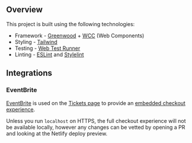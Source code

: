 
<Meta title="Overview/Tech Stack" />

## Overview

This project is built using the following technologies:

- Framework - [Greenwood](https://www.greenwoodjs.io/) + [WCC](https://github.com/ProjectEvergreen/wcc) (Web Components)
- Styling - [Tailwind](https://tailwindcss.com/)
- Testing - [Web Test Runner](https://modern-web.dev/docs/test-runner/overview/)
- Linting - [ESLint](https://eslint.org/) and [Stylelint](https://stylelint.io/)

## Integrations

### EventBrite

[EventBrite](https://www.eventbrite.com/platform/) is used on the [Tickets page](https://www.blissfestri.com/tickets/) to provide an [embedded checkout experience](https://www.eventbrite.com/support/articles/en_US/Multi_Group_How_To/how-to-sell-eventbrite-tickets-on-your-website-through-an-embedded-checkout?lg=en_US).

Unless you run `localhost` on HTTPS, the full checkout experience will not be available locally, however any changes can be vetted by opening a PR and looking at the Netlify deploy preview.